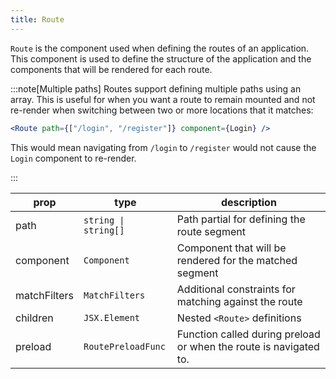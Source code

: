 ```yaml
---
title: Route
---
```


`Route` is the component used when defining the routes of an application.
This component is used to define the structure of the application and the components that will be rendered for each route.

:::note[Multiple paths]
Routes support defining multiple paths using an array.
This is useful for when you want a route to remain mounted and not re-render when switching between two or more locations that it matches:

```jsx
<Route path={["/login", "/register"]} component={Login} />
```

This would mean navigating from `/login` to `/register` would not cause the `Login` component to re-render.

:::

| prop         | type                 | description                                                       |
| ------------ | -------------------- | ----------------------------------------------------------------- |
| path         | `string \| string[]` | Path partial for defining the route segment                       |
| component    | `Component`          | Component that will be rendered for the matched segment           |
| matchFilters | `MatchFilters`       | Additional constraints for matching against the route             |
| children     | `JSX.Element`        | Nested `<Route>` definitions                                      |
| preload      | `RoutePreloadFunc`   | Function called during preload or when the route is navigated to. |
